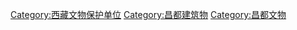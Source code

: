 [[Category:西藏文物保护单位|Category:西藏文物保护单位]]
[[Category:昌都建筑物|Category:昌都建筑物]]
[[Category:昌都文物|Category:昌都文物]]